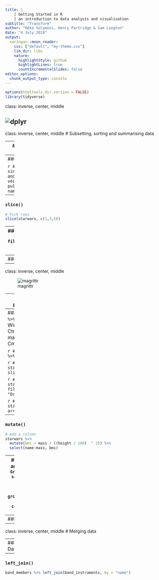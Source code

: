 ---
title: | 
    | Getting Started in R
    | an introduction to data analysis and visualisation
subtitle: "Transform"
author: "Réka Solymosi, Henry Partridge & Sam Langton"
date: "4 July 2018"
output:
  xaringan::moon_reader:
    css: ["default", "my-theme.css"]
    lib_dir: libs
    nature:
      highlightStyle: github
      highlightLines: true
      countIncrementalSlides: false
editor_options: 
  chunk_output_type: console
---

```{r setup, include=FALSE}
options(htmltools.dir.version = FALSE)
library(tidyverse)
```

class: inverse, center, middle

![dplyr](img/dplyr.png)
---
class: inverse, center, middle
# Subsetting, sorting and summarising data

---
### Data
```{r}
starwars
```

---
### `select()`
```{r}
# Pick columns
select(starwars, name, species)
```

```{r, eval=FALSE}
# Pick a single column and return a vector
pull(starwars, name)
```

---
### `slice()`
```{r}
# Pick rows
slice(starwars, c(1,3,5))
```

---
### `filter()`
```{r}
# Subset rows
filter(starwars, species == "Droid")
```

---
### `arrange()`
```{r}
# Reorder rows
arrange(starwars, desc(mass))
```

---
class: inverse, center, middle

![magrittr](img/magrittr.png)

---
### `%>%` or the piping operator 

- combines multiple operations
- passes a value / expression result forward into the next function call / expression
- makes R code more readable

---
### Inserting the `%>%` operator
Windows: Ctrl+Shift+M ; macOS: CmdShift+M)
<br>
```{r, eval=FALSE}
# select()
starwars %>% select(name, species)
```

```{r, eval=FALSE}
# pull()
starwars %>% pull(name)
```

```{r, eval=FALSE}
# slice()
starwars %>% slice(c(1,3,5))
```

```{r, eval=FALSE}
# filter()
starwars %>% filter(species == "Droid")
```

```{r, eval=FALSE}
# arrange()
starwars %>% arrange(desc(mass))
```

---
### `mutate()`
```{r}
# Add a column
starwars %>% 
  mutate(bmi = mass / ((height / 100)  ^ 2)) %>% 
  select(name:mass, bmi)
```

---
### `group_by()` and `count()`
```{r}
# Group rows with same value and calculate frequency
starwars %>% 
  group_by(species) %>% 
  count(species, sort = TRUE)
```

---
### `summarise()`
```{r}
# Return summary statistics
starwars %>%
  group_by(species) %>%
  summarise(n = n(),
            mass = mean(mass, na.rm = TRUE)) %>%
  filter(n > 1)
```

---
class: inverse, center, middle
# Merging data

---
### Data
```{r}
band_members 
band_instruments
```

---
### `left_join()`
```{r}
band_members %>% left_join(band_instruments, by = "name")
```

